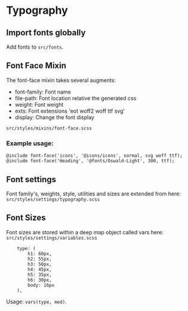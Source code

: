 
<Meta title="Documentation/Typography" />

# Typography

## Import fonts globally

Add fonts to `src/fonts`.

## Font Face Mixin

The font-face mixin takes several augments:

* font-family: Font name
* file-path: Font location relative the generated css
* weight: Font weight
* exts: Font extensions 'eot woff2 woff ttf svg'
* display: Change the font display

`src/styles/mixins/font-face.scss`

### Example usage:

```
@include font-face('icons', '@icons/icons', normal, svg woff ttf);
@include font-face('Heading', '@fonts/Oswald-Light', 300, ttf);
```

## Font settings

Font family's, weights, style, utilities and sizes are extended from here: `src/styles/settings/typography.scss`

## Font Sizes

Font sizes are stored within a deep map object called vars here: `src/styles/settings/variables.scss`

```
	type: (
		h1: 60px,
		h2: 55px,
		h3: 50px,
		h4: 45px,
		h5: 35px,
		h6: 30px,
		body: 16px
	),
```

Usage: `vars(type, med)`.
